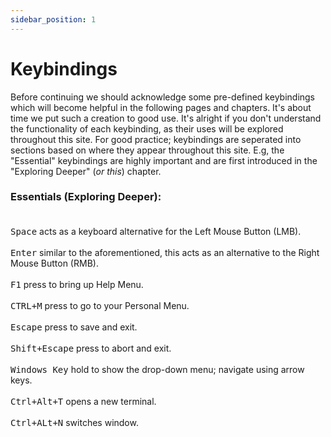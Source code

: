 ```yaml
---
sidebar_position: 1
---
```


# Keybindings
Before continuing we should acknowledge some pre-defined keybindings which will become helpful in the following pages and chapters. It's about time we put such a creation to good use. It's alright if you don't understand the functionality of each keybinding, as their uses will be explored throughout this site. For good practice; keybindings are seperated into sections based on where they appear throughout this site. E.g, the "Essential" keybindings are highly important and are first introduced in the "Exploring Deeper" (<i>or this</i>) chapter.

### Essentials (Exploring Deeper):<br></br>
<kbd>Space</kbd> acts as a keyboard alternative for the Left Mouse Button (LMB).  <br></br>
<kbd>Enter</kbd> similar to the aforementioned, this acts as an alternative to the Right Mouse Button (RMB).  <br></br>
<kbd>F1</kbd> press to bring up Help Menu.  <br></br>
<kbd>CTRL+M</kbd> press to go to your Personal Menu.   <br></br>
<kbd>Escape</kbd> press to save and exit.   <br></br>
<kbd>Shift+Escape</kbd> press to abort and exit.   <br></br>
<kbd>Windows Key</kbd> hold to show the drop-down menu; navigate using arrow keys.<br></br>
<kbd>Ctrl+Alt+T</kbd> opens a new terminal.   <br></br>
<kbd>Ctrl+ALt+N</kbd> switches window.<br></br>
